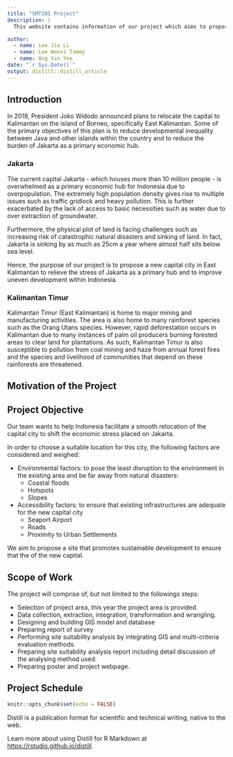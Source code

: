 ```yaml
---
title: "SMT201 Project"
description: |
  This website contains information of our project which aims to propose a new capital city in East Kalimantan to relieve the stress of Jakarta as a primary hub and to improve uneven development within Indonesia. 

author:
  - name: Lee Jia Li
  - name: Lee Wenxi Tammy
  - name: Ang Xin Yee
date: "`r Sys.Date()`"
output: distill::distill_article
---
```


## Introduction
In 2019, President Joko Widodo announced plans to relocate the capital to Kalimantan on the island of Borneo, specifically East Kalimantan. Some of the primary objectives of this plan is to reduce developmental inequality between Java and other islands within the country and to reduce the burden of Jakarta as a primary economic hub. 

### Jakarta
The current capital Jakarta - which houses more than 10 million people - is overwhelmed as a primary economic hub for Indonesia due to overpopulation. The extremely high population density gives rise to multiple issues such as traffic gridlock and heavy pollution. This is further exacerbated by the lack of access to basic necessities such as water due to over extraction of groundwater.

Furthermore, the physical plot of land is facing challenges such as increasing risk of catastrophic natural disasters and sinking of land. In fact, Jakarta is sinking by as much as 25cm a year where almost half sits below sea level. 

Hence, the purpose of our project is to propose a new capital city in East Kalimantan to relieve the stress of Jakarta as a primary hub and to improve uneven development within Indonesia. 

### Kalimantan Timur
Kalimantan Timur (East Kalimantan) is home to major mining and manufacturing activities. The area is also home to many rainforest species such as the Orang Utans species. However, rapid deforestation occurs in Kalimantan due to many instances of palm oil producers burning forested areas to clear land for plantations. As such, Kalimantan Timur is also susceptible to pollution from coal mining and haze from annual forest fires and the species and livelihood of communities that depend on these rainforests are threatened.

## Motivation of the Project


## Project Objective
Our team wants to help Indonesia facilitate a smooth relocation of the capital city to shift the economic stress placed on Jakarta. 

In order to choose a suitable location for this city, the following factors are considered and weighed:

+ Environmental factors: to pose the least disruption to the environment in the existing area and be far away from natural disasters:
    + Coastal floods
    + Hotspots
    + Slopes
+ Accessibility factors: to ensure that existing infrastructures are adequate for the new capital city
   + Seaport Airport
   + Roads
   + Proximity to Urban Settlements

We aim to propose a site that promotes sustainable development to ensure that the of the new capital.

## Scope of Work

The project will comprise of, but not limited to the followings steps:

+ Selection of project area, this year the project area is provided.
+ Data collection, extraction, integration, transformation and wrangling.
+ Designing and building GIS model and database
+ Preparing report of survey
+ Performing site suitability analysis by integrating GIS and multi-criteria evaluation methods.
+ Preparing site suitability analysis report including detail discussion of the analysing method used.
+ Preparing poster and project webpage.

## Project Schedule

```r
knitr::opts_chunk$set(echo = FALSE)
```

Distill is a publication format for scientific and technical writing, native to the web. 

Learn more about using Distill for R Markdown at <https://rstudio.github.io/distill>.





